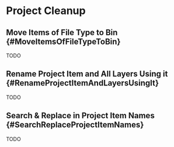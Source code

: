 


# Project Cleanup


## Move Items of File Type to Bin {#MoveItemsOfFileTypeToBin}

TODO

## Rename Project Item and All Layers Using it {#RenameProjectItemAndLayersUsingIt}

TODO

## Search & Replace in Project Item Names {#SearchReplaceProjectItemNames}

TODO
